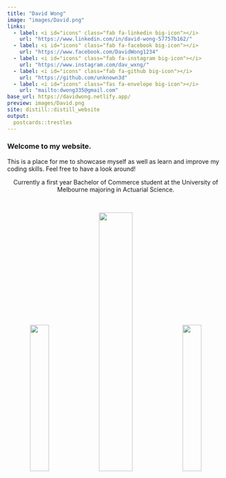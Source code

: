 ```yaml
---
title: "David Wong"
image: "images/David.png"
links:
  - label: <i id="icons" class="fab fa-linkedin big-icon"></i>
    url: "https://www.linkedin.com/in/david-wong-57757b162/"
  - label: <i id="icons" class="fab fa-facebook big-icon"></i>
    url: "https://www.facebook.com/DavidWong1234"
  - label: <i id="icons" class="fab fa-instagram big-icon"></i>
    url: "https://www.instagram.com/dav_wxng/"
  - label: <i id="icons" class="fab fa-github big-icon"></i>
    url: "https://github.com/unknown3d"
  - label: <i id="icons" class="fas fa-envelope big-icon"></i>
    url: "mailto:dwong335@gmail.com"
base_url: https://davidwong.netlify.app/
preview: images/David.png
site: distill::distill_website
output:
  postcards::trestles
---
```



### Welcome to my website.
This is a place for me to showcase myself as well as learn and improve my coding skills. Feel free to have a look around!

<center>
Currently a first year Bachelor of Commerce student at the University of Melbourne majoring in Actuarial Science. 
</center>  

<br/>

<center>
![](images/about/Procom3.png){width=29.5% .external}
![](images/about/David2.png){width=39.25% .external}
![](images/about/David3.jpg){width=29.5% .external}
</center>
